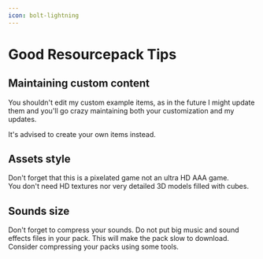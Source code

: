 ```yaml
---
icon: bolt-lightning
---
```


# Good Resourcepack Tips

## Maintaining custom content


<Warning>
You shouldn't edit my custom example items, as in the future I might update them and you'll go crazy maintaining both your customization and my updates.

It's advised to create your own items instead.
</Warning>


## Assets style

Don't forget that this is a pixelated game not an ultra HD AAA game.\
You don't need HD textures nor very detailed 3D models filled with cubes.


<Card title="Minecraft Style Guide" icon="link" href="https://www.blockbench.net/wiki/guides/minecraft-style-guide/" horizontal></Card>


## Sounds size

Don't forget to compress your sounds. Do not put big music and sound effects files in your pack. This will make the pack slow to download. Consider compressing your packs using some tools.


<Card title="Search" icon="link" href="https://www.google.com/search?q=ogg+compress+online" horizontal></Card>

